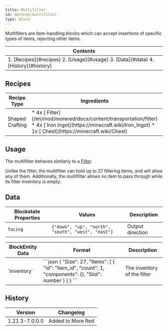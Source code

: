 ```yaml
---
title: Multifilter
id: morered:multifilter
type: block
---
```


Multifilters are item-handling blocks which can accept insertions of specific types of items, rejecting other items.

<table>
	<thead><tr><th>Contents</th></tr></thead>
	<tbody><tr><td>
		1. [Recipes](#recipes)
		2. [Usage](#usage)
		3. [Data](#data)
		4. [History](#history)
	</td></tr></tbody>
</table>

## Recipes

<table>
	<thead>
		<tr>
			<th>Recipe Type</th>
			<th>Ingredients</th>
			<th>Output</th>
			<th>Example</th>
		</tr>
	</thead>
	<tbody>
		<tr>
			<td>Shaped Crafting</td>
			<td style={{width: '30%'}}>
				* 4x [<ModAsset width={32} height={32} location='morered:filter'/> Filter](/en/mod/morered/docs/content/transportation/filter)
				* 4x [<ModAsset width={32} height={32} location='iron_ingot'/> Iron Ingot](https://minecraft.wiki/Iron_Ingot)
				* 1x [<ModAsset width={32} height={32} location='hopper'/> Chest](https://minecraft.wiki/Chest)
			</td>
			<td>
				* 1x Multifilter
			</td>
			<td>
				![Shaped Crafting Recipe for Multifilters](https://commoble.s3.us-east-1.amazonaws.com/images/morered/recipes/multifilter_recipe.png)
			</td>
		</tr>
	</tbody>
</table>

## Usage

The multifilter behaves similarly to a [Filter](/en/mod/morered/docs/content/transportation/filter).

Unlike the filter, the multifilter can hold up to 27 filtering items, and will allow any of them.
Additionally, the multifilter allows no item to pass through while its filter inventory is empty.

## Data

| Blockstate Properties | Values | Description
| --- | - | -
| `facing` | `{"down", "up", "north", "south", "west", "east"}` | Output direction

<table>
	<thead><tr><th>BlockEntity Data</th><th>Format</th><th>Description</th></tr></thead>
	<tbody>
		<tr>
			<td>`inventory`</td>
			<td>
				```json
					{
						"Size": 27,
						"Items": [
							{
								"id": "item_id",
								"count": 1,
								"components": {},
								"Slot": number
							}
						]
					}
				```
			</td>
			<td>The inventory of the filter</td>
		</tr>
	</tbody>
</table>


## History
| Version | Changelog
| --- | -
| 1.21.3-7.0.0.0 | Added to More Red
